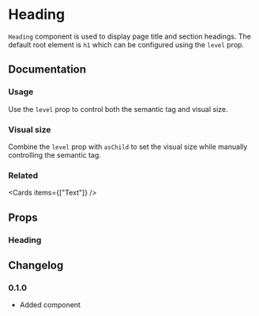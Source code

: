 
# Heading

`Heading` component is used to display page title and section headings. The default root element is `h1` which can be configured using the `level` prop.

## Documentation

### Usage

Use the `level` prop to control both the semantic tag and visual size.

<Demo component="heading/usage" />

### Visual size

Combine the `level` prop with `asChild` to set the visual size while manually controlling the semantic tag.

<Demo component="heading/size-usage" />

### Related

<Cards items={["Text"]} />

## Props

### Heading

<PropsTable component="Heading" />

## Changelog

### 0.1.0

- Added component
